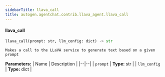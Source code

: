 ```yaml
---
sidebarTitle: llava_call
title: autogen.agentchat.contrib.llava_agent.llava_call
---
```


<code class="doc-symbol doc-symbol-heading doc-symbol-function"></code>
#### llava_call

```python
llava_call(prompt: str, llm_config: dict) -> str
```

    Makes a call to the LLaVA service to generate text based on a given prompt

<b>Parameters:</b>
| Name | Description |
|--|--|
| `prompt` | **Type:** str |
| `llm_config` | **Type:** dict |

<br />